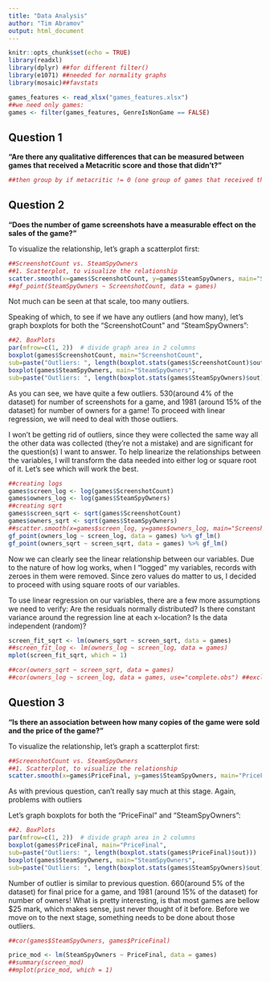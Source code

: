 ```yaml
---
title: "Data Analysis"
author: "Tim Abramov"
output: html_document
---
```


```r
knitr::opts_chunk$set(echo = TRUE)
library(readxl)
library(dplyr) ##for different filter()
library(e1071) ##needed for normality graphs
library(mosaic)##favstats

games_features <- read_xlsx("games_features.xlsx")
##we need only games:
games <- filter(games_features, GenreIsNonGame == FALSE)
```

## Question 1
__"Are there any qualitative differences that can be measured between games that received a Metacritic score and those that didn't?"__
```r
##then group by if metacritic != 0 (one group of games that received the score, and one that didn't)

```


## Question 2
__"Does the number of game screenshots have a measurable effect on the sales of the game?"__

To visualize the relationship, let's graph a scatterplot first:
```r
##ScreenshotCount vs. SteamSpyOwners
##1. Scatterplot, to visualize the relationship
scatter.smooth(x=games$ScreenshotCount, y=games$SteamSpyOwners, main="ScreenshotCount ~ SteamSpyOwners")
##gf_point(SteamSpyOwners ~ ScreenshotCount, data = games)
```

Not much can be seen at that scale, too many outliers. 

Speaking of which, to see if we have any outliers (and how many), let's graph boxplots for both the "ScreenshotCount" and "SteamSpyOwners":
```r
##2. BoxPlots
par(mfrow=c(1, 2))  # divide graph area in 2 columns
boxplot(games$ScreenshotCount, main="ScreenshotCount",
sub=paste("Outliers: ", length(boxplot.stats(games$ScreenshotCount)$out)))  # box plot for ScreenshotCount
boxplot(games$SteamSpyOwners, main="SteamSpyOwners",
sub=paste("Outliers: ", length(boxplot.stats(games$SteamSpyOwners)$out)))  # box plot for SteamSpyOwners
```

As you can see, we have quite a few outliers. 530(around 4% of the dataset) for number of screenshots for a game, and 1981 (around 15% of the dataset) for number of owners for a game! To proceed with linear regression, we will need to deal with those outliers.

I won't be getting rid of outliers, since they were collected the same way all the other data was collected (they're not a mistake) and are significant for the question(s) I want to answer. To help linearize the relationships between the variables, I will transform the data needed into either log or square root of it. Let's see which will work the best.

```r
##creating logs
games$screen_log <- log(games$ScreenshotCount)
games$owners_log <- log(games$SteamSpyOwners)
##creating sqrt
games$screen_sqrt <- sqrt(games$ScreenshotCount)
games$owners_sqrt <- sqrt(games$SteamSpyOwners)
##scatter.smooth(x=games$screen_log, y=games$owners_log, main="ScreenshotCount ~ SteamSpyOwners(logs)")
gf_point(owners_log ~ screen_log, data = games) %>% gf_lm()
gf_point(owners_sqrt ~ screen_sqrt, data = games) %>% gf_lm() 
```

Now we can clearly see the linear relationship between our variables. Due to the nature of how log works, when I "logged" my variables, records with zeroes in them were removed. Since zero values do matter to us, I decided to proceed with using square roots of our variables.

To use linear regression on our variables, there are a few more assumptions we need to verify:
Are the residuals normally distributed?
Is there constant variance around the regression line at each x-location?
Is the data independent (random)?

```r
screen_fit_sqrt <- lm(owners_sqrt ~ screen_sqrt, data = games)
##screen_fit_log <- lm(owners_log ~ screen_log, data = games)
mplot(screen_fit_sqrt, which = 1)
```

```r
##cor(owners_sqrt ~ screen_sqrt, data = games)
##cor(owners_log ~ screen_log, data = games, use="complete.obs") ##excluding the NA values
```







## Question 3
__"Is there an association between how many copies of the game were sold and the price of the game?"__

To visualize the relationship, let's graph a scatterplot first:

```r
##ScreenshotCount vs. SteamSpyOwners
##1. Scatterplot, to visualize the relationship
scatter.smooth(x=games$PriceFinal, y=games$SteamSpyOwners, main="PriceFinal ~ SteamSpyOwners")
```

As with previous question, can't really say much at this stage. Again, problems with outliers

Let's graph boxplots for both the "PriceFinal" and "SteamSpyOwners":
```r
##2. BoxPlots
par(mfrow=c(1, 2))  # divide graph area in 2 columns
boxplot(games$PriceFinal, main="PriceFinal",
sub=paste("Outliers: ", length(boxplot.stats(games$PriceFinal)$out)))  # box plot for ScreenshotCount
boxplot(games$SteamSpyOwners, main="SteamSpyOwners",
sub=paste("Outliers: ", length(boxplot.stats(games$SteamSpyOwners)$out)))  # box plot for SteamSpyOwners
```

Number of outlier is similar to previous question. 660(around 5% of the dataset) for final price for a game, and 1981 (around 15% of the dataset) for number of owners! What is pretty interesting, is that most games are bellow $25 mark, which makes sense, just never thought of it before. Before we move on to the next stage, something needs to be done about those outliers.




```r
##cor(games$SteamSpyOwners, games$PriceFinal)
```



```r
price_mod <- lm(SteamSpyOwners ~ PriceFinal, data = games)
##summary(screen_mod)
##mplot(price_mod, which = 1)
```




